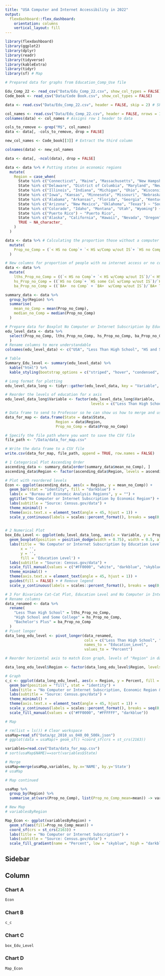 ```yaml
---
title: "USA Computer and Internet Accessibility in 2022"
output: 
  flexdashboard::flex_dashboard:
    orientation: columns
    vertical_layout: fill
---
```


```r
library(flexdashboard)
library(ggplot2)
library(dplyr)
library(readr)
library(tidyverse)
library(kableExtra)
library(tidyr)
library(sf) # Map
```

```r
# Prepared data for graphs from Education_Comp_Use file

Edu_Comp_22 <- read_csv("Data/Edu_Comp_22.csv", show_col_types = FALSE)
Code_book <- read_csv("Data/Code Book.csv", show_col_types = FALSE)

data <- read.csv("Data/Edu_Comp_22.csv", header = FALSE, skip = 2) # Skip first two rows

col_names <- read.csv("Data/Edu_Comp_22.csv", header = FALSE, nrows = 1) # Read only the first row as column names
colnames(data) <- col_names # Assigns row 1 header to data

cols_to_remove <- grep("M$", col_names) 
data <- data[, -cols_to_remove, drop = FALSE]

new_col_names <- Code_book[[3]] # Extract the third column

colnames(data) <- new_col_names

data <- data[, -ncol(data), drop = FALSE]

data <- data %>% # Putting states in economic regions
  mutate(
    Region = case_when(
      State %in% c("Connecticut", "Maine", "Massachusetts", "New Hampshire", "Rhode Island", "Vermont") ~ "New England",
      State %in% c("Delaware", "District of Columbia", "Maryland", "New Jersey", "New York", "Pennsylvania") ~ "Mideast",
      State %in% c("Illinois", "Indiana", "Michigan", "Ohio", "Wisconsin") ~ "Great Lakes",
      State %in% c("Iowa", "Kansas", "Minnesota", "Missouri", "Nebraska", "North Dakota", "South Dakota") ~ "Plains",
      State %in% c("Alabama", "Arkansas", "Florida", "Georgia", "Kentucky", "Louisiana", "Mississippi", "North Carolina", "South Carolina", "Tennessee", "Virginia", "West Virginia") ~ "Southeast",
      State %in% c("Arizona", "New Mexico", "Oklahoma", "Texas") ~ "Southwest",
      State %in% c("Colorado", "Idaho", "Montana", "Utah", "Wyoming") ~ "Rocky Mountain",
      State %in% c("Puerto Rico") ~ "Puerto Rico",
      State %in% c("Alaska", "California", "Hawaii", "Nevada", "Oregon", "Washington") ~ "Far West",
      TRUE ~ NA_character_
    )
  )

data <- data %>% # Calculating the proportion those without a computer and internet subscription for each level of education
  mutate(
    Prop_no_Comp = (`< HS no Comp`+ `< HS w/Comp w/out IS`+ `HS no Comp`+ `HS some Col w/Comp w/out IS`+ `BA+  no Comp` + `BA+  w/Comp w/out IS`)/`State Total`
  )

# New columns for proportion of people with no internet access or no computer by education level, that is a conditional probability, P(no_Comp|education level)
data <- data %>%
  mutate(
    lths_Prop_no_Comp = ((`< HS no Comp`+ `< HS w/Comp w/out IS`)/`< HS Total`), 
    hs_Prop_no_Comp = ((`HS no Comp`+ `HS some Col w/Comp w/out IS`)/`HS some Col Total`),
    ba_Prop_no_Comp = ((`BA+  no Comp` + `BA+  w/Comp w/out IS`)/`BA+ Total`))

summary_data <- data %>%
  group_by(Region) %>%
  summarise(
    mean_no_Comp = mean(Prop_no_Comp),
    median_no_Comp = median(Prop_no_Comp)
  )

# Prepare data for Boxplot No Computer or Internet Subscription by Education level
edu_level_data <- data %>%
  select(Prop_no_Comp, lths_Prop_no_Comp, hs_Prop_no_Comp, ba_Prop_no_Comp
  )
# Rename columns to more understandable
colnames(edu_level_data) <- c("USA", "Less Than High School", "HS and Some College", "Bachelors Plus")

# Table
Summary_Edu_level <- summary(edu_level_data) %>%
  kable("html") %>%
  kable_styling(bootstrap_options = c("striped", "hover", "condensed", "responsive"))

# Long format for plotting
edu_level_data_long <- tidyr::gather(edu_level_data, key = "Variable", value = "Proportion") # Wide to long

# Reorder the levels of education for x axis
edu_level_data_long$Variable <- factor(edu_level_data_long$Variable, 
                                       levels = c("Less Than High School", "HS and Some College", "Bachelors Plus", "USA"))
```
```r
# Data frame to send to Professor so he can show us how to merge and use spatial operation with the USA shape file
data_for_map <- data.frame(State = data$State,
                       Region = data$Region,
                       Prop_no_Comp = data$Prop_no_Comp)

# Specify the file path where you want to save the CSV file
file_path <- "/Data/data_for_map.csv"

# Write the data frame to a CSV file
write.csv(data_for_map, file_path, append = TRUE, row.names = FALSE)

```

```r
# 1 Categorical Plot Ascending Order
ascending_data <- summary_data[order(summary_data$mean_no_Comp), ]
ascending_data$Region <- factor(ascending_data$Region, levels = ascending_data$Region[order(ascending_data$mean_no_Comp)])

# Plot with reordered levels
Econ <- ggplot(ascending_data, aes(x = Region, y = mean_no_Comp)) +
  geom_bar(stat = "identity", fill = "darkblue") +
  labs(x = "Bureau of Economic Analysis Regions", y = "") +
  ggtitle("No Computer or Internet Subscription by Economic Region") +
  labs(subtitle = "Source: Census.gov/data") + 
  theme_minimal() +
  theme(axis.text.x = element_text(angle = 45, hjust = 1)) +
  scale_y_continuous(labels = scales::percent_format(), breaks = seq(0, .18, by = 0.05))
  
```

```r
# 2 Numerical Plot
box_Edu_Level <- ggplot(edu_level_data_long, aes(x = Variable, y = Proportion, fill = Variable)) +
  geom_boxplot(position = position_dodge(width = 0.75), width = 0.5, alpha = 0.5) +
  labs(title = 'No Computer or Internet Subscription by Education Level',
       x = '',
       y = '',
       fill = 'Education Level') +
  labs(subtitle = "Source: Census.gov/data") + 
  scale_fill_manual(values = c("#FF0000", "white", "darkblue", "skyblue")) +
  theme_minimal() +
  theme(axis.text.x = element_text(angle = 45, hjust = 1)) +
  guides(fill = FALSE) + # Remove legend
  scale_y_continuous(labels = scales::percent_format(), breaks = seq(0, .4, by = 0.1))
```

```r
# 3 For Bivariate Cat-Cat Plot, Education Level and No Computer in Internet Subscription
# Rename columns
data_renamed <- data %>%
  rename(
    "Less Than High School" = lths_Prop_no_Comp,
    "High School and Some College" = hs_Prop_no_Comp,
    "Bachelor's Plus" = ba_Prop_no_Comp
  )
# Pivot longer
data_long_edu_level <- pivot_longer(data_renamed, 
                                    cols = c("Less Than High School", "High School and Some College", "Bachelor's Plus"), 
                                    names_to = "Education_Level", 
                                    values_to = "Percent")

# Reorder horizontal axis to match Econ graph, levels of "Region" in data_long_edu_level to match ascending_data

data_long_edu_level$Region <- factor(data_long_edu_level$Region, levels = ascending_data$Region)

# Graph
c_c <- ggplot(data_long_edu_level, aes(x = Region, y = Percent, fill = Education_Level)) + 
  geom_bar(position = "fill", stat = "identity") +
  labs(title = "No Computer or Internet Subscription, Economic Region & Education", x = "", y = "") +
  labs(subtitle = "Source: Census.gov/data") + 
  theme_minimal() +
  theme(axis.text.x = element_text(angle = 45, hjust = 1)) +
  scale_y_continuous(labels = scales::percent_format(), breaks = seq(0, 1, by = 0.2)) +
  scale_fill_manual(values = c("#FF0000", "#FFFFFF", "darkblue"))

```

```r
# Map

# rm(list = ls()) # Clear workspace
usaMap=read_sf("Data/gz_2010_us_040_00_500k.json")
# ggplot(data = usaMap)+ geom_sf() +coord_sf(crs = st_crs(2163)) 

variables=read.csv("Data/data_for_map.csv")
# sort(usaMap$NAME)==sort(variables$State)

# Merge
usaMap=merge(usaMap,variables, by.x='NAME', by.y='State')
# usaMap
```

```r
# Map continued

usaMap %>%
  group_by(Region) %>%
  summarise_at(vars(Prop_no_Comp), list(Prop_no_Comp_mean=mean)) -> variablesByRegion

# New Map
# variablesByRegion

Map_Econ <- ggplot(variablesByRegion) + 
  geom_sf(aes(fill=Prop_no_Comp_mean)) + 
  coord_sf(crs = st_crs(2163)) +
  labs(title = "No Computer or Internet Subscription") +
  labs(subtitle = "Source: Census.gov/data") + 
  scale_fill_gradient(name = "Percent", low = "skyblue", high = "darkblue")
```


## Sidebar {.sidebar}


## Column {.tabset .tabset-fade data-width=350}

### Chart A

```r
Econ
```


### Chart B

```r
c_c 
```

### Chart C

```r
box_Edu_Level

```

### Chart D

```r
Map_Econ

```

